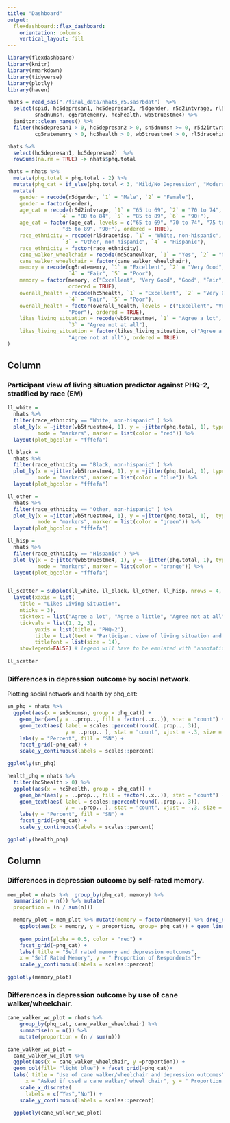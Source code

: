 ```yaml
---
title: "Dashboard"
output: 
  flexdashboard::flex_dashboard:
    orientation: columns
    vertical_layout: fill
---
```


```r
library(flexdashboard)
library(knitr)
library(rmarkdown)
library(tidyverse)
library(plotly)
library(haven)
```

```r
nhats = read_sas("./final_data/nhats_r5.sas7bdat")  %>%
  select(spid, hc5depresan1, hc5depresan2, r5dgender, r5d2intvrage, rl5dracehisp, md5canewlker, 
         sn5dnumsn, cg5ratememry, hc5health, wb5truestme4) %>%
  janitor::clean_names() %>%   
  filter(hc5depresan1 > 0, hc5depresan2 > 0, sn5dnumsn >= 0, r5d2intvrage > 0, md5canewlker > 0, 
         cg5ratememry > 0, hc5health > 0, wb5truestme4 > 0, rl5dracehisp < 5)

nhats %>% 
  select(hc5depresan1, hc5depresan2)  %>% 
  rowSums(na.rm = TRUE) -> nhats$phq.total

nhats = nhats %>%
  mutate(phq.total = phq.total - 2) %>% 
  mutate(phq_cat = if_else(phq.total < 3, "Mild/No Depression", "Moderate/Severe Depression")) %>% 
  mutate(
    gender = recode(r5dgender, `1` = "Male", `2` = "Female"),
    gender = factor(gender),
    age_cat = recode(r5d2intvrage, `1` = "65 to 69", `2` = "70 to 74", `3` = "75 to 79", 
                 `4` = "80 to 84", `5` = "85 to 89", `6` = "90+"),
    age_cat = factor(age_cat, levels = c("65 to 69", "70 to 74", "75 to 79", "80 to 84", 
                  "85 to 89", "90+"), ordered = TRUE),
    race_ethnicity = recode(rl5dracehisp, `1` = "White, non-hispanic", `2` = "Black, non-hispanic", 
                  `3` = "Other, non-hispanic", `4` = "Hispanic"),
    race_ethnicity = factor(race_ethnicity),
    cane_walker_wheelchair = recode(md5canewlker, `1` = "Yes", `2` = "No"),
    cane_walker_wheelchair = factor(cane_walker_wheelchair),
    memory = recode(cg5ratememry, `1` = "Excellent", `2` = "Very Good", `3` = "Good", 
                    `4` = "Fair", `5` = "Poor"),
    memory = factor(memory, c("Excellent", "Very Good", "Good", "Fair", "Poor"), 
                    ordered = TRUE),
    overall_health = recode(hc5health, `1` = "Excellent", `2` = "Very Good", `3` = "Good", 
                    `4` = "Fair", `5` = "Poor"),
    overall_health = factor(overall_health, levels = c("Excellent", "Very Good", "Good", "Fair", 
                    "Poor"), ordered = TRUE),
    likes_living_situation = recode(wb5truestme4, `1` = "Agree a lot", `2` = "Agree a little", 
                    `3` = "Agree not at all"),
    likes_living_situation = factor(likes_living_situation, c("Agree a lot", "Agree a little", 
                    "Agree not at all"), ordered = TRUE)
)
```

Column {data-width=500}
-----------------------------------------------------------------------

### Participant view of living situation predictor against PHQ-2, stratified by race (EM)
```r
ll_white = 
  nhats %>%   
  filter(race_ethnicity == "White, non-hispanic" ) %>% 
  plot_ly(x = ~jitter(wb5truestme4, 1), y = ~jitter(phq.total, 1), type = "scatter", 
          mode = "markers", marker = list(color = "red")) %>% 
  layout(plot_bgcolor = "fffefa") 

ll_black = 
  nhats %>%   
  filter(race_ethnicity == "Black, non-hispanic" ) %>% 
  plot_ly(x = ~jitter(wb5truestme4, 1), y = ~jitter(phq.total, 1), type = "scatter", 
          mode = "markers", marker = list(color = "blue")) %>% 
  layout(plot_bgcolor = "fffefa") 

ll_other = 
  nhats %>%   
  filter(race_ethnicity == "Other, non-hispanic" ) %>% 
  plot_ly(x = ~jitter(wb5truestme4, 1), y = ~jitter(phq.total, 1),  type = "scatter", 
          mode = "markers", marker = list(color = "green")) %>% 
  layout(plot_bgcolor = "fffefa") 

ll_hisp = 
  nhats %>%   
  filter(race_ethnicity == "Hispanic" ) %>% 
  plot_ly(x = c~jitter(wb5truestme4, 1), y = ~jitter(phq.total, 1), type = "scatter", 
          mode = "markers", marker = list(color = "orange")) %>% 
  layout(plot_bgcolor = "fffefa") 


ll_scatter = subplot(ll_white, ll_black, ll_other, ll_hisp, nrows = 4, shareX = TRUE, shareY = TRUE) %>%
  layout(xaxis = list(
    title = "Likes Living Situation", 
    nticks = 3), 
    ticktext = list("Agree a lot", "Agree a little", "Agree not at all"),
    tickvals = list(1, 2, 3), 
         yaxis = list(title = "PHQ-2"),
         title = list(text = "Participant view of living situation and PHQ-2 score distribution"), 
         titlefont = list(size = 14),
    showlegend=FALSE) # legend will have to be emulated with "annotations" indicating categories of each subplot
       
ll_scatter 
```

### Differences in depression outcome by social network.

Plotting social network and health by phq_cat:

```r
sn_phq = nhats %>% 
  ggplot(aes(x = sn5dnumsn, group = phq_cat)) + 
    geom_bar(aes(y = ..prop.., fill = factor(..x..)), stat = "count") +
    geom_text(aes( label = scales::percent(round(..prop.., 3)),
                   y = ..prop.. ), stat = "count", vjust = -.3, size = 2.5) +
    labs(y = "Percent", fill = "SN") +
    facet_grid(~phq_cat) +
    scale_y_continuous(labels = scales::percent)

ggplotly(sn_phq)

health_phq = nhats %>% 
  filter(hc5health > 0) %>%
  ggplot(aes(x = hc5health, group = phq_cat)) + 
    geom_bar(aes(y = ..prop.., fill = factor(..x..)), stat = "count") +
    geom_text(aes( label = scales::percent(round(..prop.., 3)),
                   y = ..prop.. ), stat = "count", vjust = -.3, size = 2.5) +
    labs(y = "Percent", fill = "SN") +
    facet_grid(~phq_cat) +
    scale_y_continuous(labels = scales::percent)

ggplotly(health_phq)
```

Column {data-width=500}
-----------------------------------------------------------------------

### Differences in depression outcome by self-rated memory. 

```r
mem_plot = nhats %>%  group_by(phq_cat, memory) %>% 
  summarise(n = n()) %>% mutate(
  proportion = (n / sum(n)))

  memory_plot = mem_plot %>% mutate(memory = factor(memory)) %>% drop_na() %>%   
    ggplot(aes(x = memory, y = proportion, group= phq_cat)) + geom_line(alpha = 0.4) +
  
    geom_point(alpha = 0.5, color = "red") + 
    facet_grid(~phq_cat) + 
    labs( title = "Self rated memory and depression outcomes",
    x = "Self Rated Memory", y = " Proportion of Respondents")+  
    scale_y_continuous(labels = scales::percent)
  
ggplotly(memory_plot)

```

### Differences in depression outcome by use of cane walker/wheelchair. 

```r
cane_walker_wc_plot = nhats %>%  
    group_by(phq_cat, cane_walker_wheelchair) %>% 
    summarise(n = n()) %>%  
    mutate(proportion = (n / sum(n)))

cane_walker_wc_plot = 
  cane_walker_wc_plot %>%  
  ggplot(aes(x = cane_walker_wheelchair, y =proportion)) + 
  geom_col(fill= "light blue") + facet_grid(~phq_cat)+
  labs( title = "Use of cane walker/wheelchair and depression outcomes",
      x = "Asked if used a cane walker/ wheel chair", y = " Proportion of respondents")+  
    scale_x_discrete(
      labels = c("Yes","No")) + 
    scale_y_continuous(labels = scales::percent)

  ggplotly(cane_walker_wc_plot)
```
